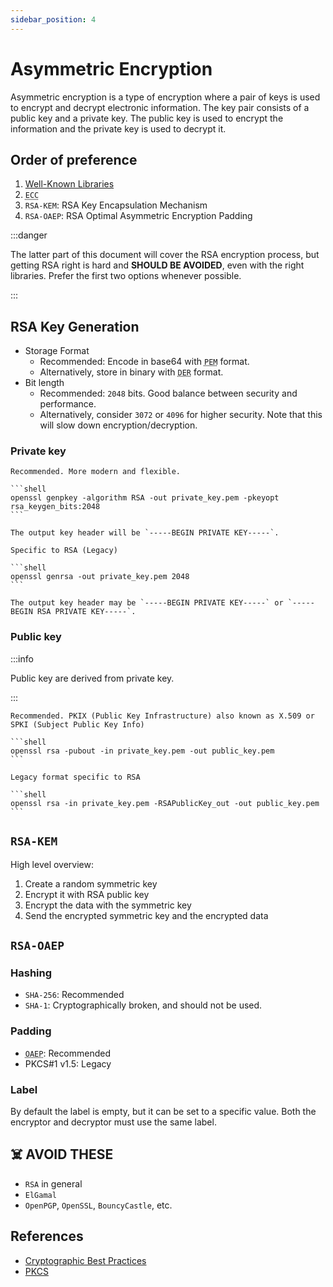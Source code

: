 ```yaml
---
sidebar_position: 4
---
```



# Asymmetric Encryption

Asymmetric encryption is a type of encryption where a pair of keys is used to encrypt and decrypt electronic information. The key pair consists of a public key and a private key. The public key is used to encrypt the information and the private key is used to decrypt it.

## Order of preference

1. <a href="encryption#-libraries">Well-Known Libraries</a>
2. <abbr title="Elliptic Curve Cryptography">`ECC`</abbr>
3. `RSA-KEM`: RSA Key Encapsulation Mechanism
4. `RSA-OAEP`: RSA Optimal Asymmetric Encryption Padding

:::danger

The latter part of this document will cover the RSA encryption process, but getting RSA right is hard and **SHOULD BE AVOIDED**, even with the right libraries. Prefer the first two options whenever possible.

:::

## RSA Key Generation

- Storage Format
  - Recommended: Encode in base64 with <abbr title="Privacy Enhanced Mail">`PEM`</abbr> format.
  - Alternatively, store in binary with <abbr title="Distinguished Encoding Rules">`DER`</abbr> format.
- Bit length
  - Recommended: `2048` bits. Good balance between security and performance.
  - Alternatively, consider `3072` or `4096` for higher security. Note that this will slow down encryption/decryption.

### Private key

<Tabs groupId="rsa-gen-key">
  <TabItem value="modern" label="PKCS#8">

    Recommended. More modern and flexible.

    ```shell
    openssl genpkey -algorithm RSA -out private_key.pem -pkeyopt rsa_keygen_bits:2048
    ```

    The output key header will be `-----BEGIN PRIVATE KEY-----`.

  </TabItem>
  <TabItem value="legacy" label="PKCS#1">

    Specific to RSA (Legacy)

    ```shell
    openssl genrsa -out private_key.pem 2048
    ```

    The output key header may be `-----BEGIN PRIVATE KEY-----` or `-----BEGIN RSA PRIVATE KEY-----`.

  </TabItem>
</Tabs>

### Public key

:::info

Public key are derived from private key.

:::

<Tabs groupId="rsa-gen-key">
  <TabItem value="modern" label="PKIX">

    Recommended. PKIX (Public Key Infrastructure) also known as X.509 or SPKI (Subject Public Key Info)

    ```shell
    openssl rsa -pubout -in private_key.pem -out public_key.pem
    ```

  </TabItem>
  <TabItem value="legacy" label="PKCS#1">

    Legacy format specific to RSA

    ```shell
    openssl rsa -in private_key.pem -RSAPublicKey_out -out public_key.pem
    ```

  </TabItem>
</Tabs>

## `RSA-KEM`

High level overview:

1. Create a random symmetric key
2. Encrypt it with RSA public key
3. Encrypt the data with the symmetric key
4. Send the encrypted symmetric key and the encrypted data

## `RSA-OAEP`

### Hashing

- `SHA-256`: Recommended
- `SHA-1`: Cryptographically broken, and should not be used.

### Padding

- <abbr title="Optimal Asymmetric Encryption Padding">`OAEP`</abbr>: Recommended
- PKCS#1 v1.5: Legacy

### Label

By default the label is empty, but it can be set to a specific value. Both the encryptor and decryptor must use the same label.

## ☠️ AVOID THESE

- `RSA` in general
- `ElGamal`
- `OpenPGP`, `OpenSSL`, `BouncyCastle`, etc.

## References

- [Cryptographic Best Practices](https://gist.github.com/atoponce/07d8d4c833873be2f68c34f9afc5a78a#asymmetric-encryption)
- [PKCS](https://en.wikipedia.org/wiki/PKCS)
